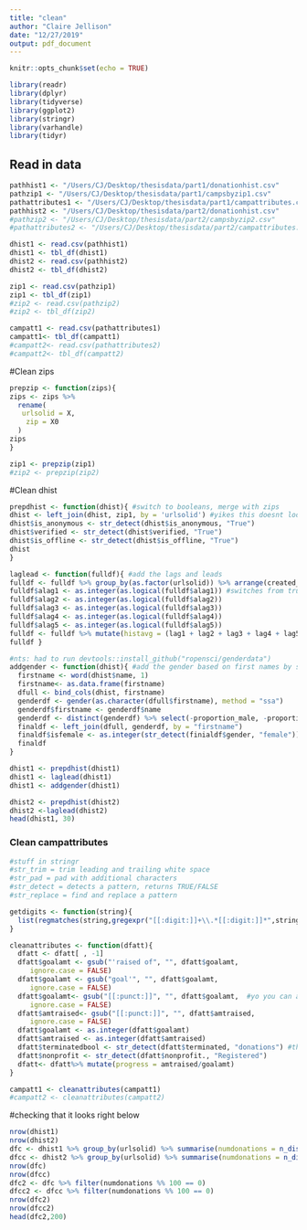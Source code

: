 ```yaml
---
title: "clean"
author: "Claire Jellison"
date: "12/27/2019"
output: pdf_document
---
```


```r
knitr::opts_chunk$set(echo = TRUE)
```


```r
library(readr)
library(dplyr)
library(tidyverse)
library(ggplot2)
library(stringr)
library(varhandle)
library(tidyr)
```

## Read in data 
```r
pathhist1 <- "/Users/CJ/Desktop/thesisdata/part1/donationhist.csv" 
pathzip1 <- "/Users/CJ/Desktop/thesisdata/part1/campsbyzip1.csv" 
pathattributes1 <- "/Users/CJ/Desktop/thesisdata/part1/campattributes.csv" 
pathhist2 <- "/Users/CJ/Desktop/thesisdata/part2/donationhist.csv" 
#pathzip2 <- "/Users/CJ/Desktop/thesisdata/part2/campsbyzip2.csv" 
#pathattributes2 <- "/Users/CJ/Desktop/thesisdata/part2/campattributes.csv" 

dhist1 <- read.csv(pathhist1)
dhist1 <- tbl_df(dhist1)
dhist2 <- read.csv(pathhist2)
dhist2 <- tbl_df(dhist2)

zip1 <- read.csv(pathzip1)
zip1 <- tbl_df(zip1)
#zip2 <- read.csv(pathzip2)
#zip2 <- tbl_df(zip2)

campatt1 <- read.csv(pathattributes1)
campatt1<- tbl_df(campatt1)
#campatt2<- read.csv(pathattributes2)
#campatt2<- tbl_df(campatt2)

```

#Clean zips 
```r
prepzip <- function(zips){
zips <- zips %>% 
  rename(
   urlsolid = X,
    zip = X0 
  ) 
zips
} 

zip1 <- prepzip(zip1)
#zip2 <- prepzip(zip2)
```

#Clean dhist
```r
prepdhist <- function(dhist){ #switch to booleans, merge with zips
dhist <- left_join(dhist, zip1, by = 'urlsolid') #yikes this doesnt look like it is working, fix it 
dhist$is_anonymous <- str_detect(dhist$is_anonymous, "True")
dhist$verified <- str_detect(dhist$verified, "True")
dhist$is_offline <- str_detect(dhist$is_offline, "True")
dhist
}

laglead <- function(fulldf){ #add the lags and leads
fulldf <- fulldf %>% group_by(as.factor(urlsolid)) %>% arrange(created_at) %>% mutate(lag1 = lag(amount,n = 1L), lag2 = lag(amount,n = 2L), lag3= lag(amount,n = 3L), lag4= lag(amount,n = 4L), lag5= lag(amount,n = 5L), alag1 = lag(is_anonymous,n = 1L), alag2 = lag(is_anonymous,n = 2L), alag3= lag(is_anonymous,n = 3L), alag4= lag(is_anonymous,n = 4L), alag5= lag(is_anonymous,n = 5L), lead1 = lead(amount,n = 1L), lead2 = lead(amount,n = 2L), lead3= lead(amount,n = 3L), lead4= lead(amount,n = 4L),lead5= lead(amount,n = 5L)) 
fulldf$alag1 <- as.integer(as.logical(fulldf$alag1)) #switches from true/false to 0/1
fulldf$alag2 <- as.integer(as.logical(fulldf$alag2))
fulldf$alag3 <- as.integer(as.logical(fulldf$alag3))
fulldf$alag4 <- as.integer(as.logical(fulldf$alag4))
fulldf$alag5 <- as.integer(as.logical(fulldf$alag5))
fulldf <- fulldf %>% mutate(histavg = (lag1 + lag2 + lag3 + lag4 + lag5)/5) %>% mutate(anonpropscreen = (alag1 + alag2 + alag3 + alag4 + alag5)/5)  %>% mutate(futavg = (lead1 + lead2 + lead3 + lead4 + lead5)/5)
fulldf }

#nts: had to run devtools::install_github("ropensci/genderdata") 
addgender <- function(dhist){ #add the gender based on first names by social security 
  firstname <- word(dhist$name, 1)
  firstname<- as.data.frame(firstname)
  dfull <- bind_cols(dhist, firstname)
  genderdf <- gender(as.character(dfull$firstname), method = "ssa") 
  genderdf$firstname <- genderdf$name
  genderdf <- distinct(genderdf) %>% select(-proportion_male, -proportion_female, -year_min, -year_max)
  finaldf <- left_join(dfull, genderdf, by = "firstname") 
  finaldf$isfemale <- as.integer(str_detect(finialdf$gender, "female")) #get boolean for is female
  finaldf 
}

```

```r
dhist1 <- prepdhist(dhist1)
dhist1 <- laglead(dhist1)
dhist1 <- addgender(dhist1)

dhist2 <- prepdhist(dhist2)
dhist2 <-laglead(dhist2)
head(dhist1, 30)
```

### Clean campattributes 

```r
#stuff in stringr 
#str_trim = trim leading and trailing white space 
#str_pad = pad with additional characters 
#str_detect = detects a pattern, returns TRUE/FALSE 
#str_replace = find and replace a pattern 
```

```r
getdigits <- function(string){
  list(regmatches(string,gregexpr("[[:digit:]]+\\.*[[:digit:]]*",string)))
}

cleanattributes <- function(dfatt){ 
  dfatt <- dfatt[ , -1]
  dfatt$goalamt <- gsub("'raised of", "", dfatt$goalamt,
     ignore.case = FALSE)
  dfatt$goalamt <- gsub("goal'", "", dfatt$goalamt,
     ignore.case = FALSE)
  dfatt$goalamt<- gsub("[[:punct:]]", "", dfatt$goalamt,  #yo you can also use str_replace if ya want
     ignore.case = FALSE)
  dfatt$amtraised<- gsub("[[:punct:]]", "", dfatt$amtraised,
     ignore.case = FALSE)
  dfatt$goalamt <- as.integer(dfatt$goalamt)
  dfatt$amtraised <- as.integer(dfatt$amtraised)
  dfatt$terminatedbool <- str_detect(dfatt$terminated, "donations") #this doesn't work? DOUBLE CHECK
  dfatt$nonprofit <- str_detect(dfatt$nonprofit., "Registered")
  dfatt<- dfatt%>% mutate(progress = amtraised/goalamt)
}


```

```r
campatt1 <- cleanattributes(campatt1)
#campatt2 <- cleanattributes(campatt2)
```



#checking that it looks right below 

```r
nrow(dhist1)
nrow(dhist2)
dfc <- dhist1 %>% group_by(urlsolid) %>% summarise(numdonations = n_distinct(donation_id))
dfcc <- dhist2 %>% group_by(urlsolid) %>% summarise(numdonations = n_distinct(donation_id))
nrow(dfc)
nrow(dfcc)
dfc2 <- dfc %>% filter(numdonations %% 100 == 0) 
dfcc2 <- dfcc %>% filter(numdonations %% 100 == 0) 
nrow(dfc2)
nrow(dfcc2)
head(dfc2,200)

```

